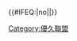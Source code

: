 {{Navbox
  |title      = [[優久聯盟|<span style="color:white;">優久聯盟</span>]]
  |titlestyle = background:#04AAC3;color:#FFFFFF;navbar:plain
  |abovestyle = background:#026675;color:#FFFFFF
  |belowstyle = background:#026675;color:#FFFFFF
  |groupstyle = background:#B3E5ED
  |name       = 優久聯盟
  |style      = width: 100%
  | list1     = {{Template:優久聯盟/list}}
}}<includeonly>{{#IFEQ:{{{cat}}}|no||[[Category:優久聯盟]]}}</includeonly><noinclude>{{Documentation}}</noinclude>